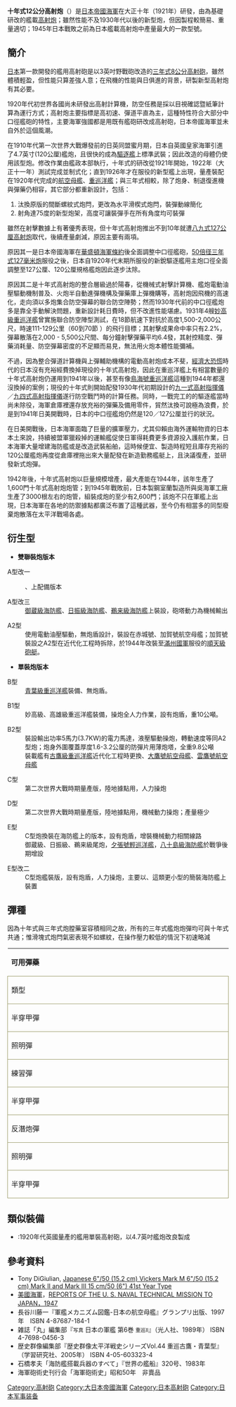 {{Infobox Weapon
|name= 十年式12公分高射炮
|image= File:Japanese 4-gun 120 mm DP battery - Guam.jpg
|image_size= 300px
|caption= 
|origin= {{JPN-EMP}}
|type= [[高射炮|高射炮]]
<!-- 種類選擇 -->
|is_ranged=yes
|is_bladed=
|is_explosive=yes
|is_artillery=yes
|is_vehicle=
|is_missile=
|is_UK=
<!-- 服役記錄 -->
|service=1926年至1950年代
|used_by={{Navy|Empire of Japan}}<br>{{flagicon image|Flag of the Republic of China Army.svg}}[[國民革命軍|國民革命軍]] 
|wars= [[第二次世界大戰|第二次世界大戰]]<br>[[國共內戰|國共內戰]]
<!-- 生產歷史 -->
|designer= 
|design_date= 1921年至1922年
|manufacturer='''炮身'''<br>{{link-ja|日本製鋼室蘭工廠|日本製鋼所室蘭製作所}}<br>[[吳海軍工廠|吳海軍工廠]]<br>'''砲架'''<br>[[吳海軍工廠|吳海軍工廠]]<br>[[橫須賀海軍工廠|橫須賀海軍工廠]]<br>[[佐世保海軍工廠|佐世保海軍工廠]]
|unit_cost=
|production_date= 1922年至1939年<br>1942年至1945年
|number= 3000門左右
|variants= 
<!-- 基本規格 -->
|spec_label=
|weight= 2980公斤(炮身)<br>7.7公噸 - 20.3公噸(全設備，因型號而異)
|length= 
|part_length= 5.4公尺(45倍徑)
|width=
|height=
|diameter=
|wingspan=
|crew=
<!-- 投射武器規格 --> 
|cartridge=
|cartridge_weight=33.5公斤 
|caliber=
|barrels=
|action= 
|rate= 10-12發／分(極速)<br>6 - 8／分(標準)
|velocity=825公尺／秒 
|energy= 
|range= 有效射高85,00公尺
|max_range= 最遠射程16,000公尺<br>最大射高10,000公尺
|feed= 手動裝彈
|sights= [[九一式高射指揮儀|九一式高射指揮儀]]<br>[[九四式高射指揮儀|九四式高射指揮儀]]
<!-- 火炮規格 -->
|breech=水平滑楔式泡閂
|recoil=油壓氮氣複合制退機
|carriage=
|elevation= -10 ~ +75度，轉速6.5度/秒(A2型炮)
|traverse= 360度，轉速10度/秒(A2型炮)
<!-- 刃器規格 --> 
|blade_type=
|hilt_type=
|sheath_type=
|head_type=
|haft_type=
<!-- 爆炸物內填炸藥規格 --> 
|filling=
|filling_weight=
|detonation=
|yield=
<!-- 車輛/飛彈 規格 -->
|armour=
|primary_armament=
|secondary_armament=
|engine=
|engine_power=
|transmission=
|payload_capacity=
|fuel_capacity=
|pw_ratio=
|suspension=
|clearance=
|vehicle_range=
|altitude=
|ceiling=
|speed=
|guidance=
}}

'''十年式12公分高射炮'''（{{lang-ja|四五口径十年式十二糎高角砲}}）是[[日本帝國海軍|日本帝國海軍]]在大正十年（1921年）研發，由{{link-ja|三年式12公分艦砲|45口径三年式12cm砲}}為基礎研改的艦載[[高射炮|高射炮]]；雖然性能不及1930年代以後的新型炮，但因製程較簡易、重量適切；1945年日本戰敗之前為日本艦載高射炮中產量最大的一款型號。

==簡介==

[[日本|日本]]第一款開發的艦用高射砲是以3英吋野戰砲改造的[[三年式8公分高射砲|三年式8公分高射砲]]，雖然體積輕盈，但性能只算差強人意；在飛機的性能與日俱進的背景，研製新型高射炮有其必要。

1920年代初世界各國尚未研發出高射計算機，防空任務是採以目視確認暨紙筆計算為運行方式；高射炮主要指標是高初速、彈道平直為主，這種特性符合大部分中口徑艦砲的特性，主要海軍強國都是用既有艦砲研改成高射砲，日本帝國海軍並未自外於這個風潮。

在1910年代第一次世界大戰爆發前的日英同盟蜜月期，日本自英國皇家海軍引進了4.7英寸(120公厘)艦炮，且很快的成為[[驅逐艦|驅逐艦]]上標準武裝；因此改造的母體仍使用該型炮。修改作業由艦政本部執行，十年式的研改從1921年開始，1922年（大正十一年）測試完成並制式化；直到1926年才在服役的新型艦上出現，量產裝配在1920年代完成的[[航空母艦|航空母艦]]、[[重巡洋艦|重巡洋艦]]；與三年式相較，除了炮身、制退復進機與彈藥仍相容，其它部分都重新設計，包括：

#汰換原版的間斷螺紋式炮閂，更改為水平滑楔式炮閂，裝彈動線簡化
#射角達75度的新型炮架，高度可讓裝彈手在所有角度均可裝彈

雖然在射擊數據上有著優秀表現，但十年式高射炮推出不到10年就遭[[八九式127公厘高射炮|八九式127公厘高射炮]]取代，後續產量劇減，原因主要有兩項。

原因其一是日本帝國海軍在[[華盛頓海軍條約|華盛頓海軍條約]]後全面調整中口徑艦砲，[[50倍径三年式127毫米炮|50倍径三年式127毫米炮]]服役之後，日本自1920年代末期所服役的新銳驅逐艦用主炮口徑全面調整至127公厘、120公厘規格艦炮因此逐步汰除。

原因其二是十年式高射炮的整合層級過於陽春，從機械式射擊計算機、艦炮電動油壓驅動機制普及、火炮半自動進彈機構及彈藥庫上彈機購等，高射炮因飛機的高速化，走向須以多炮集合防空彈幕的聯合防空陣勢；然而1930年代前的中口徑艦炮多是靠全手動解決問題，重新設計耗日費時，但不改進性能堪慮。1931年4艘[[妙高級重巡洋艦|妙高級重巡洋艦]]曾實施聯合防空陣型測試，在18節航速下對抗於高度1,500-2,000公尺，時速111-129公里（60到70節 ）的飛行目標；其射擊成果命中率只有2.2%，彈幕散落在2,000 - 5,500公尺間、每分鐘射擊彈藥平均6.4發，其射控精度、彈藥消耗量、防空彈幕密度的不足顯而易見，無法用火炮本體性能彌補。

不過，因為整合彈道計算機與上彈輔助機構的電動高射炮成本不斐，[[經濟大恐慌|經濟大恐慌]]時代的日本沒有充裕經費換掉現役的十年式高射炮，因此在重巡洋艦上有相當數量的十年式高射炮仍運用到1941年以後，甚至有像[[鳥海號重巡洋艦|鳥海號重巡洋艦]]這種到1944年都還沒換掉的案例；現役的十年式則開始配發1930年代初期設計的[[九一式高射指揮儀|九一式高射指揮儀]]／[[九四式高射指揮儀|九四式高射指揮儀]]遂行防空戰鬥時的計算任務。同時，一戰完工的的驅逐艦當時尚未除役，海軍倉庫裡還存放充裕的彈藥及備用零件，貿然汰換可說極為浪費，於是到1941年日美開戰時，日本的中口徑艦炮仍然是120／127公厘並行的狀況。

在日美開戰後，日本海軍面臨了巨量的擴軍壓力，尤其仰賴由海外運輸物資的日本本土來說，持續被盟軍獵殺掉的運輸艦促使日軍得耗費更多資源投入護航作業，日本海軍大量增建海防艦或是改造武裝船舶，這時候便宜、製造時程短且庫存充裕的120公厘艦炮再度從倉庫裡拖出來大量配發在新造勤務艦艇上，且決議復產，並研發新式炮彈。

1942年後，十年式高射炮以巨量規模增產，最大產能在1944年，該年生產了1,600門十年式高射炮炮管；到1945年戰敗前，日本製鋼室蘭製造所與吳海軍工廠生產了3000根左右的炮管，組裝成炮的至少有2,600門；該炮不只在軍艦上出現，日本海軍在各地的防禦據點都廣泛布置了這種武器，至今仍有相當多的同型廢棄炮散落在太平洋戰場各處。

==衍生型==
*'''雙聯裝炮版本'''

;A型改一
:{{link-ja|橋立級巡邏艦|橋立型砲艦}}、{{link-ja|順天級砲艇|順天級砲艦}}上配備版本

;A型改三
:[[御蔵級海防艦|御蔵級海防艦]]、[[日振級海防艦|日振級海防艦]]、[[鵜来級海防艦|鵜来級海防艦]]上裝設，砲塔動力為機械輸出

;A2型
:使用電動油壓驅動，無炮盾設計，裝設在赤城號、加賀號航空母艦；加賀號裝設之A2型在近代化工程時拆除，於1944年改裝至[[滿州國軍|滿州國軍]]服役的[[順天級砲艇|順天級砲艇]]。

*'''單裝炮版本'''

;B型
:[[青葉級重巡洋艦|青葉級重巡洋艦]]裝備、無炮盾。

;B1型
:妙高級、高雄級重巡洋艦裝備，操炮全人力作業，設有炮盾，重10公噸。

;B2型
:裝設輸出功率5馬力(3.7KW)的電力馬達，液壓驅動操炮，轉動速度等同A2型炮；炮身外圍覆蓋厚度1.6-3.2公厘的防彈片用薄炮塔，全重9.8公噸
:裝載艦有[[古鷹級重巡洋艦|古鷹級重巡洋艦]]近代化工程時更換、[[大鷹號航空母艦|大鷹號航空母艦]]、[[雲鷹號航空母艦|雲鷹號航空母艦]]

;C型
:第二次世界大戰時期量產版，陸地據點用，人力操炮

;D型
:第二次世界大戰時期量產版，陸地據點用，機械動力操炮；產量極少

;E型
:C型炮換裝在海防艦上的版本，設有炮盾，增裝機械動力相關線路
:御蔵級、日振級、鵜来級尾炮，[[夕張號輕巡洋艦|夕張號輕巡洋艦]]，[[寧海級輕巡洋艦|八十島級海防艦]]於戰爭後期增設

;E型改二
:C型炮艦裝版，設有炮盾，人力操炮，主要以{{link-ja|丙級海防艦|丙型海防艦}}、{{link-ja|丁級海防艦|丁型海防艦}}這類更小型的簡裝海防艦上裝置
==彈種==
因為十年式與三年式炮膛藥室容積相同之故，所有的三年式艦炮炮彈均可與十年式共通；惟滑塊式炮閂氣密表現不如螺紋，在操作壓力較低的情況下初速略減
{| border=0 cellspacing=0 cellpadding=2 style="margin:0 0 .5em 1em; width:95%; background:#fff; border-collapse:collapse; border:1px solid #996; line-height:1.5; font-size:95%"
|- style="vertical-align:top; text-align:center; border:1px solid #996; background-color:#996; color:#fff" 
| colspan="6" | '''可用彈藥'''
|- style="vertical-align:top; text-align:center; border:1px solid #996;" 
| width="15%"  style="border:1px solid #996" | 類型
| width="20%"  style="border:1px solid #996" | 型號
| width="15%"  style="border:1px solid #996" | 重量，公斤（彈體/彈頭）
| width="20%"  style="border:1px solid #996" | 彈頭裝藥
| width="15%"  style="border:1px solid #996" | 服役時間
| width="15%"  style="border:1px solid #996" | 備註
|- style="vertical-align:top; text-align:center;"
| style="border:1px solid #996; text-align:left" | 半穿甲彈
| style="border:1px solid #996" | 四號普通彈
| style="border:1px solid #996" | 33.5 / 20.3
| style="border:1px solid #996" | [[苦味酸|苦味酸]]，1.7公斤
| style="border:1px solid #996" | 1929年
| style="border:1px solid #996" | 彈頭長46公分
|- style="vertical-align:top; text-align:center;"
| style="border:1px solid #996; text-align:left" | 照明彈
| style="border:1px solid #996" | 星彈(後改名為'''照明彈甲''')
| style="border:1px solid #996" | 
| style="border:1px solid #996" | 
| style="border:1px solid #996" | 1929年
| style="border:1px solid #996" | 燃燒時間30秒
|- style="vertical-align:top; text-align:center;"
| style="border:1px solid #996; text-align:left" | 練習彈
| style="border:1px solid #996" | 時限演習彈
| style="border:1px solid #996" | 
| style="border:1px solid #996" | 無，高射引信訓練用
| style="border:1px solid #996" | 1926年
| style="border:1px solid #996" | 
|- style="vertical-align:top; text-align:center;"
| style="border:1px solid #996; text-align:left" | 半穿甲彈
| style="border:1px solid #996" | 一式普通彈
| style="border:1px solid #996" | 
| style="border:1px solid #996" | [[間硝基苯胺|間硝基苯胺]]，1.86公斤
| style="border:1px solid #996" | 1941年
| style="border:1px solid #996" | 
|- style="vertical-align:top; text-align:center;"
| style="border:1px solid #996; text-align:left" | 反潛炮彈
| style="border:1px solid #996" | 反潛彈
| style="border:1px solid #996" | 不明／16.4公斤
| style="border:1px solid #996" | 3.8公斤
| style="border:1px solid #996" | 1943年
| style="border:1px solid #996" | 平頭彈，彈頭長41.5公分
|- style="vertical-align:top; text-align:center;"
| style="border:1px solid #996; text-align:left" | 照明彈
| style="border:1px solid #996" | 照明彈乙／三式照明彈
| style="border:1px solid #996" | 
| style="border:1px solid #996" | [[鎂|鎂]]、[[硝酸鋇|硝酸鋇]]、蜂蠟混合物
| style="border:1px solid #996" | 1943年
| style="border:1px solid #996" | 亮度為60萬[[燭光|燭光]]
|- style="vertical-align:top; text-align:center;"
| style="border:1px solid #996; text-align:left" | 半穿甲彈
| style="border:1px solid #996" | 四式普通彈
| style="border:1px solid #996" | 不明／22.5公斤
| style="border:1px solid #996" | [[間硝基苯胺|間硝基苯胺]]，1.86公斤
| style="border:1px solid #996" | 1944年
| style="border:1px solid #996" | 未服役，彈頭長51.6公分
|}



==類似裝備==
*{{link-en|4.7英吋速射炮8型|QF 4.7 inch Mk VIII naval gun}}:1920年代英國量產的艦用單裝高射砲，以4.7英吋艦炮改良製成

==參考資料==
* Tony DiGiulian, [http://navweaps.com/Weapons/WNJAP_6-50_t41.htm Japanese 6"/50 (15.2 cm) Vickers Mark M 6"/50 (15.2 cm) Mark II and Mark III 15 cm/50 (6") 41st Year Type]{{Wayback|url=http://navweaps.com/Weapons/WNJAP_6-50_t41.htm |date=20150721101731 }}
* [[美國海軍|美國海軍]]，[https://web.archive.org/web/20141211145152/http://www.fischer-tropsch.org/primary_documents/gvt_reports/USNAVY/USNTMJ%20Reports/USNTMJ_toc.htm REPORTS OF THE U. S. NAVAL TECHNICAL MISSION TO JAPAN，1947]
* 長谷川藤一『軍艦メカニズム図鑑-日本の航空母艦』グランプリ出版、1997年　ISBN 4-87687-184-1
* 雑誌「丸」編集部『<small>写真</small> 日本の軍艦 第6巻 <small>重巡Ⅱ</small>』（光人社、1989年） ISBN 4-7698-0456-3
* 歴史群像編集部『歴史群像太平洋戦史シリーズVol.44 重巡古鷹・青葉型』（学習研究社、2005年） ISBN 4-05-603323-4
* 石橋孝夫「海防艦搭載兵器のすべて」『世界の艦船』320号、1983年
* 海軍砲術史刊行会「海軍砲術史」昭和50年　非賣品

{{模板:日本帝國海軍使用槍砲}}

[[Category:高射砲|Category:高射砲]]
[[Category:大日本帝國海軍|Category:大日本帝國海軍]]
[[Category:日本高射砲|Category:日本高射砲]]
[[Category:日本军事装备|Category:日本军事装备]]